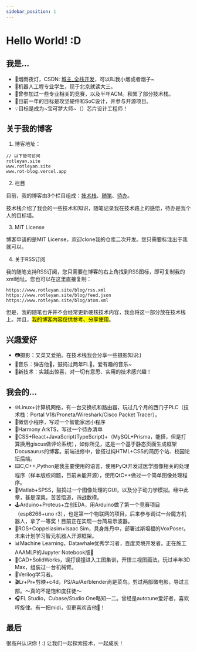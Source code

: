 ```yaml
---
sidebar_position: 1
---
```


# Hello World! :D

## 我是...

- 🔅烟雨夜灯，CSDN: [城主_全栈开发](https://blog.csdn.net/hustle28214)，可以叫我小烟或者烟子\~
- 🤖机器人工程专业学生，现于北京就读大三。
- 👾曾参加过一些专业相关的竞赛，以及半年ACM。积累了部分技术栈。
- 📡目前一年的目标是攻坚硬件和SoC设计，并参与开源项目。
- 💡目标是成为~宝可梦大师~（）芯片设计工程师！

## 关于我的博客

1. 博客地址：

```
// 以下皆可访问
rotleyan.site
www.rotleyan.site
www.rot-blog.vercel.app
```
2. 栏目

目前，我的博客由3个栏目组成：[技术栈](/docs/category/control)、[随笔](/blog)、[待办](/todolist)。

技术栈介绍了我会的一些技术和知识，随笔记录我在技术路上的感悟，待办是我个人的目标墙。

3. MIT License

博客申请的是MIT License，欢迎clone我的仓库二次开发。您只需要标注出于我就可以。

4. 关于RSS订阅

我的随笔支持RSS订阅，您只需要在博客的右上角找到RSS图标，即可复制我的xml地址。您也可以在这里直接复制：

```
https://www.rotleyan.site/blog/rss.xml 
https://www.rotleyan.site/blog/feed.json
https://www.rotleyan.site/blog/atom.xml
```

但是，我的随笔也许并不会经常更新硬核技术内容，我会将这一部分放在技术栈上。并且，<mark>我的博客内容仅供参考、分享使用</mark>。

## 兴趣爱好

- 📷摄影：又菜又爱拍。在技术栈我会分享一些摄影知识:)
- 🎹音乐：弹吉他🎸，鼓捣过两年FL🥭。爱有趣的音乐\~
- 🚀新技术：实践出惊喜，对一切有意思、实用的技术感兴趣！


## 我会的...

- 🌐Linux+计算机网络，有一台交换机和路由器，玩过几个月的西门子PLC（技术栈：Portal V18/Proneta/Wireshark/Cisco Packet Tracer）。
- 💬微信小程序，写过一个智能家居小程序
- 📌Harmony ArkTS，写过一个待办清单
- 👋CSS+React+JavaScript(TypeScript)+（MySQL+Prisma，能搭，但是打算换用giscus做评论系统），如你所见，这是一个基于静态页面生成框架Docusaurus的博客。前端进修中，曾搭过纯HTML+CSS的简历个站、校园论坛后端。
- ⌨️C,C++,Python是我主要使用的语言，使用PyQt开发过医学图像相关的处理程序（样本版权问题，目前未能开源），使用QtC++做过一个简单图像处理程序。
- 🔢Matlab+SPSS，鼓捣过一个图像处理的GUI，以及分子动力学模拟。经中此章，甚是深奥。苦苦悟道，四战数模。
- 🕹️Arduino+Proteus+立创EDA，用Arduino做了第一个竞赛项目（esp8266+uno r3），也是第一个物联网的项目。后来参与调试一台魔方机器人，拿了一等奖！目前正在实现一台简易示波器。
- 🤖ROS+Coppeliasim+Isaac Sim，具身炼丹中，部署过斯坦福的VoxPoser。未来计划学习智元机器人开源框架。
- 📊Machine Learning，Datawhale优秀学习者，百度灵境开发者。正在施工AAAMLP的Jupyter Notebook版🚧
- 🔩CAD+SolidWorks，误打误撞进入工图集训，开悟三视图画法。玩过半年3D Max，组装过一台机械臂。
- 🔧Verilog学习者。
- 🎬Lr+Pr+剪映+c4d，PS/Au/Ae/blender尚是菜鸟。剪过两部微电影，导过三部。～真的不是饱和度狂徒～
- 🎧FL Studio，Cubase/Studio One略知一二。曾经是autotune爱好者，喜欢哼旋律。有一把midi，但更喜欢吉他🎸！



## 最后

很高兴认识你！:) 让我们一起探索技术，一起成长！
